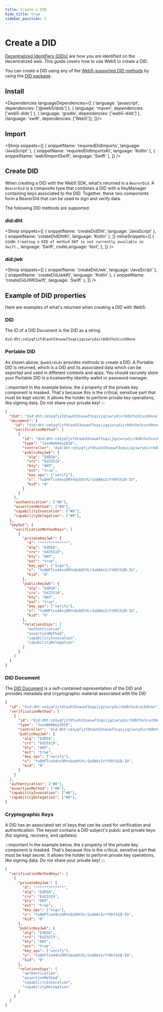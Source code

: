 ```yaml
---
title: Create a DID
hide_title: true
sidebar_position: 2
---
```


<LanguageSwitcher languages="JavaScript, Kotlin, Swift" />

# Create a DID

[Decentralized Identifiers (DIDs)](/web5/decentralized-identifiers/what-are-dids) are how you are identified on the decentralized web.
This guide covers how to use Web5 to create a DID.

You can create a DID using any of the [Web5-supported DID methods](/web5/decentralized-identifiers/what-are-dids#methods) by using the [DID package](https://www.npmjs.com/package/@web5/dids).

## Install

<Dependencies languageDependencies={[
  { language: 'javascript', dependencies: ['@web5/dids'] },
  { language: 'maven', dependencies: ['web5-dids'] },
  { language: 'gradle', dependencies: ['web5-dids'] },
  {language: 'swift', dependencies: ['Web5']},
]}/>

## Import

<Shnip
  snippets={[
    { snippetName: 'requiredDidImports', language: 'JavaScript' },
    { snippetName: 'requiredDidImportsKt', language: 'Kotlin' },
    { snippetName: 'web5ImportSwift', language: 'Swift' },
  ]}
/>

## Create DID
When creating a DID with the Web5 SDK, what's returned is a `BearerDid`.
A `BearerDid` is a composite type that combines a DID with a KeyManager containing keys associated to the DID. 
Together, these two components form a BearerDid that can be used to sign and verify data.

The following DID methods are supported:

### did\:dht

<Shnip
  snippets={[
    { snippetName: 'createDidDht', language: 'JavaScript' },
    { snippetName: 'createDidDhtKt', language: 'Kotlin' },
  ]}
  inlineSnippets={[
    {
      code: `Creating a DID of method DHT is not currently available in Swift.`,
      language: 'Swift',
      codeLanguage: 'text',
    },
  ]}
/>

### did\:jwk

<Shnip
  snippets={[
    { snippetName: 'createDidJwk', language: 'JavaScript' },
    { snippetName: 'createDidJwkKt', language: 'Kotlin' },
    { snippetName: 'createDidJWKSwift', language: 'Swift' },
    ]}
/>

## Example of DID properties

Here are examples of what's returned when creating a DID with Web5:

### DID

The ID of a DID Document is the DID as a string:

```
did:dht:cm1yqfjzfdtauh33nauwf3sqsijqziwrydicr8dbtho3cucb9nno
```

### Portable DID

As shown above, `@web5/dids` provides methods to create a DID.
A Portable DID is returned, which is a DID and its associated data which can be exported and used in different contexts and apps.
You should securely store your Portable DID in a trustworthy identity wallet or password manager.

:::important
In the example below, the `d` property of the private key component is masked. That's because this is the critical, sensitive part that must be kept secret. It allows the holder to perform private key operations, like signing data. Do not share your private key!
:::

```json
{
  "did": "did:dht:cm1yqfjzfdtauh33nauwf3sqsijqziwrydicr8dbtho3cucb9nno",
  "document": {
    "id": "did:dht:cm1yqfjzfdtauh33nauwf3sqsijqziwrydicr8dbtho3cucb9nno",
    "verificationMethod": [
      {
        "id": "did:dht:cm1yqfjzfdtauh33nauwf3sqsijqziwrydicr8dbtho3cucb9nno#0",
        "type": "JsonWebKey2020",
        "controller": "did:dht:cm1yqfjzfdtauh33nauwf3sqsijqziwrydicr8dbtho3cucb9nno",
        "publicKeyJwk": {
          "alg": "EdDSA",
          "crv": "Ed25519",
          "kty": "OKP",
          "ext": "true",
          "key_ops": ["verify"],
          "x": "YuQHFTco44nzORYnQubOtVLr1oQA6sIcYY8hlk2B-IU",
          "kid": "0"
        }
      }
    ],
    "authentication": ["#0"],
    "assertionMethod": ["#0"],
    "capabilityInvocation": ["#0"],
    "capabilityDelegation": ["#0"],
  },
  "keySet": {
    "verificationMethodKeys": [
      {
        "privateKeyJwk": {
          "d": "*************",
          "alg": "EdDSA",
          "crv": "Ed25519",
          "kty": "OKP",
          "ext": "true",
          "key_ops": ["sign"],
          "x": "YuQHFTco44nzORYnQubOtVLr1oQA6sIcYY8hlk2B-IU",
          "kid": "0"
        },
        "publicKeyJwk": {
          "alg": "EdDSA",
          "crv": "Ed25519",
          "kty": "OKP",
          "ext": "true",
          "key_ops": ["verify"],
          "x": "YuQHFTco44nzORYnQubOtVLr1oQA6sIcYY8hlk2B-IU",
          "kid": "0"
        },
        "relationships": [
          "authentication",
          "assertionMethod",
          "capabilityInvocation",
          "capabilityDelegation"
        ]
      }
    ]
  }
}
```

### DID Document

The [DID Document](/web5/decentralized-identifiers/did_documents) is a self-contained representation of the DID and provides metadata and cryptographic material associated with the DID

```json
{
  "id": "did:dht:cm1yqfjzfdtauh33nauwf3sqsijqziwrydicr8dbtho3cucb9nno",
  "verificationMethod": [
    {
      "id": "did:dht:cm1yqfjzfdtauh33nauwf3sqsijqziwrydicr8dbtho3cucb9nno#0",
      "type": "JsonWebKey2020",
      "controller": "did:dht:cm1yqfjzfdtauh33nauwf3sqsijqziwrydicr8dbtho3cucb9nno",
      "publicKeyJwk": {
        "alg": "EdDSA",
        "crv": "Ed25519",
        "kty": "OKP",
        "ext": "true",
        "key_ops": ["verify"],
        "x": "YuQHFTco44nzORYnQubOtVLr1oQA6sIcYY8hlk2B-IU",
        "kid": "0"
      }
    }
  ],
  "authentication": ["#0"],
  "assertionMethod": ["#0"],
  "capabilityInvocation": ["#0"],
  "capabilityDelegation": ["#0"],
}
```

### Cryptographic Keys

A DID has an associated set of keys that can be used for verification and authentication.
The keyset contains a DID subject's public and private keys (for signing, recovery, and updates).

:::important
In the example below, the `d` property of the private key component is masked. That's because this is the critical, sensitive part that must be kept secret. It allows the holder to perform private key operations, like signing data. Do not share your private key!
:::

```json
{
  "verificationMethodKeys": [
    {
      "privateKeyJwk": {
        "d": "*************",
        "alg": "EdDSA",
        "crv": "Ed25519",
        "kty": "OKP",
        "ext": "true",
        "key_ops": ["sign"],
        "x": "YuQHFTco44nzORYnQubOtVLr1oQA6sIcYY8hlk2B-IU",
        "kid": "0"
      },
      "publicKeyJwk": {
        "alg": "EdDSA",
        "crv": "Ed25519",
        "kty": "OKP",
        "ext": "true",
        "key_ops": ["verify"],
        "x": "YuQHFTco44nzORYnQubOtVLr1oQA6sIcYY8hlk2B-IU",
        "kid": "0"
      },
      "relationships": [
        "authentication",
        "assertionMethod",
        "capabilityInvocation",
        "capabilityDelegation"
      ]
    }
  ]
}
```

